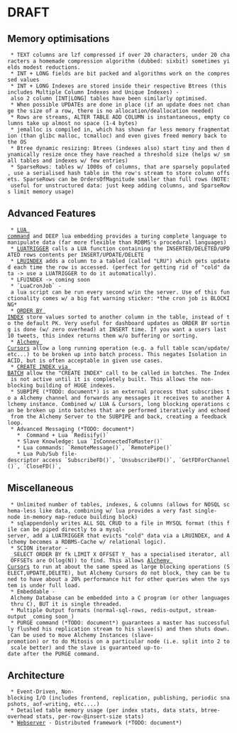 = DRAFT =

== Memory optimisations ==

  * TEXT columns are lzf compressed if over 20 characters, under 20 characters a homemade compression algorithm (dubbed: sixbit) sometimes yields modest reductions.
  * INT + LONG fields are bit packed and algorithms work on the compressed values
  * INT + LONG Indexes are stored inside their respective Btrees (this includes Multiple Column Indexes and Unique Indexes) - also 2 column [INT|LONG] tables have been similarly optimised.
  * When possible UPDATEs are done in place (if an update does not change the size of a row, there is no allocation/deallocation needed)
  * Rows are streams, ALTER TABLE ADD COLUMN is instantaneous, empty columns take up almost no space (1-4 bytes)
  * jemalloc is compiled in, which has shown far less memory fragmentation (than glibc malloc, tcmalloc) and even gives freed memory back to the OS
  * Btree dynamic resizing: Btrees (indexes also) start tiny and then dynamically resize once they have reached a threshold size (helps w/ small tables and indexes w/ few entries)
  * SparseRows: tables w/ 1000s of columns, that are sparsely populated, use a serialised hash table in the row's stream to store column offsets. SparseRows can be OrdersOfMagnitude smaller than full rows (NOTE: useful for unstructured data: just keep adding columns, and SparseRows limit memory usage)

== Advanced Features ==
  * [http://code.google.com/p/alchemydatabase/wiki/CommandReference#LUA_Command LUA command] and DEEP lua embedding provides a turing complete language to manipulate data (far more flexible than RDBMS's procedural languages)
  * [http://code.google.com/p/alchemydatabase/wiki/CommandReference#LUATRIGGER LUATRIGGER] calls a LUA function containing the INSERTED/DELETED/UPDATED rows contents per INSERT/UPDATE/DELETE
  * [http://code.google.com/p/alchemydatabase/wiki/CommandReference#LRUINDEX LRUINDEX] adds a column to a tabled (called "LRU") which gets updated each time the row is accessed. (perfect for getting rid of "cold" data -> use a LUATRIGGER to do it automatically).
  * LFUINDEX -> coming soon
  * `LuaCronJob` - a lua script can be run every second w/in the server. Use of this functionality comes w/ a big fat warning sticker: *the cron job is BLOCKING*
  * [http://code.google.com/p/alchemydatabase/wiki/CommandReference#ORDER_BY_INDEX ORDER BY INDEX] store values sorted to another column in the table, instead of to the default PK. Very useful for dashboard updates as ORDER BY sorting is done (w/ zero overhead) at INSERT time. If you want a users last 10 tweets, this index returns them w/o buffering or sorting.
  * [http://code.google.com/p/alchemydatabase/wiki/CommandReference#Alchemy_Cursors Alchemy Cursors] allow a long running operation (e.g. a full table scan/update/etc...) to be broken up into batch process. This negates Isolation in ACID, but is often acceptable in given use cases.
  * [http://code.google.com/p/alchemydatabase/wiki/CommandReference#CREATE_INDEX_via_BATCH CREATE INDEX via BATCH] allow the "CREATE INDEX" call to be called in batches. The Index is not active until it is completely built. This allows the non-blocking building of HUGE indexes.
  * SUBPIPE (*TODO: document*) is an external process that subscribes to a Alchemy channel and forwards any messages it receives to another Alchemy instance. Combined w/ LUA & Cursors, long blocking operations can be broken up into batches that are performed iteratively and echoed from the Alchemy Server to the SUBPIPE and back, creating a feedback loop.
  * Advanced Messaging (*TODO: document*)
    * {{{MESSAGE}}} Command + Lua `Redisify()` 
    * Slave Knowledge: Lua `IsConnectedToMaster()`
    * Lua commands: `RemoteMessage()`, `RemotePipe()`
    * Lua Pub/Sub file-descriptor access `SubscribeFD()`, `UnsubscribeFD()`, `GetFDForChannel()`, `CloseFD()`, 

== Miscellaneous ==
  * Unlimited number of tables, indexes, & columns (allows for NOSQL schema-less like data, combining w/ lua provides a very fast single-node in-memory map-reduce building block)
  * sqlappendonly writes ALL SQL CRUD to a file in MYSQL format (this file can be piped directly to a mysql-server, add a LUATRIGGER that evicts "cold" data via a LRUINDEX, and Alchemy becomes a RDBMS-Cache w/ relational logic).
  * SCION iterator - _SELECT ORDER BY fk LIMIT X OFFSET Y_ has a specialised iterator, all OFFSETs are O(log(N)) to find. This allows [http://code.google.com/p/alchemydatabase/wiki/CommandReference#Alchemy_Cursors Alchemy Cursors] to run at about the same speed as large blocking operations (SELECT,UPDATE,DELETE), but Alchemy Cursors do not block, they can be tuned to have about a 20% performance hit for other queries when the system is under full load.
  * Embeddable - Alchemy Database can be embedded into a C program (or other languages thru C), BUT it is single threaded.
  * Multiple Output formats (normal-sql-rows, redis-output, stream-output _coming soon_)
  * PURGE command (*TODO: document*) guarantees a master has successfully flushed his replication stream to his slave(s) and then shuts down. Can be used to move Alchemy Instances (slave-promotion) or to do Mitosis on a particular node (i.e. split into 2 to scale better) and the slave is guaranteed up-to-date after the PURGE command.

== Architecture ==
  * Event-Driven, Non-blocking I/O (includes frontend, replication, publishing, periodic snapshots, aof-writing, etc....)
  * Detailed table memory usage (per index stats, data stats, btree-overhead stats, per-row-@insert-size stats)
  * [http://code.google.com/p/alchemydatabase/wiki/AppStack Webserver] - Distributed framework (*TODO: document*)